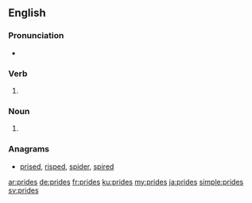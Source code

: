 ==English==

===Pronunciation===
* {{rhymes|aɪdz}}

===Verb===
{{head|en}}
# {{en-third-person singular of|pride}}

===Noun===
{{head|en|plural}}
# {{plural of|pride|lang=en}}

===Anagrams===
* [[prised#English|prised]], [[risped#English|risped]], [[spider#English|spider]], [[spired#English|spired]]

[[ar:prides]]
[[de:prides]]
[[fr:prides]]
[[ku:prides]]
[[my:prides]]
[[ja:prides]]
[[simple:prides]]
[[sv:prides]]
